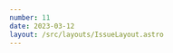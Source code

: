 ```yaml
---
number: 11
date: 2023-03-12
layout: /src/layouts/IssueLayout.astro
---
```



<Title title={`Issue ${frontmatter.number}`} date={frontmatter.date} />

<NewsletterSponsorSlot title="Put your mobile releases on autopilot." url="https://get.runway.team/get-started?utm_campaign%3DiOS%20CI%20Newsletter%26utm_medium%3Dweb%26utm_source%3DiOS%20CI%20Newsletter%20Issue%2011%26utm_content%3Dmar_12_23" description="No more cat-herding, spreadsheets, or steady drip of manual busywork. Runway helps your team level up your release coordination and automation, from kickoff to release to rollout." image="/assets/sponsors/runway-alt.png" />

Hey everyone! 👋 Welcome to the **eleventh** issue of the iOS CI Newsletter. I hope you’ve all had a fantastic couple of weeks!

I have been pretty busy over the past couple of weeks working on my talk for [NYSwifty in April](https://nyswifty.com?utm_campaign%3DiOS%20CI%20Newsletter%26utm_medium%3Dweb%26utm_source%3DiOS%20CI%20Newsletter%20Issue%2011%26utm_content%3Dmar_12_23), where I will speak about Xcode Cloud. I will not only be covering the basics, but I will also show you how to tackle complex use cases and how to expand Xcode Cloud's functionalities with the use of webhooks and server-side Swift applications.

Worry not if you can't make the talk though, as I will be posting a number of articles in the run-up to the conference on my [blog](https://www.polpiella.dev?utm_campaign%3DiOS%20CI%20Newsletter%26utm_medium%3Dweb%26utm_source%3DiOS%20CI%20Newsletter%20Issue%2011%26utm_content%3Dmar_12_23), so make sure you keep an eye on it if you want to learn more about Xcode Cloud 👀.

## [🔀 Managing multiple versions of Xcode using Fastlane](https://www.polpiella.dev/managing-xcode-installs-using-fastlane?utm_campaign%3DiOS%20CI%20Newsletter%26utm_medium%3Dweb%26utm_source%3DiOS%20CI%20Newsletter%20Issue%2011%26utm_content%3Dmar_12_23)

I have recently written a CI/CD related article on my [blog](https://www.polpiella.dev?utm_campaign%3DiOS%20CI%20Newsletter%26utm_medium%3Dweb%26utm_source%3DiOS%20CI%20Newsletter%20Issue%2011%26utm_content%3Dmar_12_23) and thought I would share it in this week's newsletter. As of the [release of Fastlane 2.211.0](https://github.com/fastlane/fastlane/releases/tag/2.211.0?utm_campaign%3DiOS%20CI%20Newsletter%26utm_medium%3Dweb%26utm_source%3DiOS%20CI%20Newsletter%20Issue%2011%26utm_content%3Dmar_12_23) and an awesome contribution by [Roger Oba](https://twitter.com/rogerluan_?utm_campaign%3DiOS%20CI%20Newsletter%26utm_medium%3Dweb%26utm_source%3DiOS%20CI%20Newsletter%20Issue%2011%26utm_content%3Dmar_12_23), one of the tool's core contributors, there have been some changes to the way you select a specific Xcode version on CI using Fastlane.

Worry not though, I go through all the changes and what the currently available options are in my article 🎉

## [⚡️ 12-core GitHub-hosted macOS runners](https://github.blog/2023-03-01-github-actions-introducing-faster-github-hosted-x64-macos-runners?utm_campaign%3DiOS%20CI%20Newsletter%26utm_medium%3Dweb%26utm_source%3DiOS%20CI%20Newsletter%20Issue%2011%26utm_content%3Dmar_12_23)

Earlier this month, [GitHub](https://twitter.com/github) announced the introduction of new Intel-based 12-core macOS runners. This is a massive step up from their current macOS runners, which only have 3 cores available.

Unfortunately, the public beta is only available for enterprises and organisations on the team or enterprise plan at the moment. If you meet these requirements and you try the feature, let me know how you find it!

## [🚨 An important update to the Xcodes CLI](https://twitter.com/xcodesapp/status/1631839127195856901)

In the last issue of the newsletter, I mentioned that Fastlane fixed a bug where Apple ID sign-in in App Store Connect could result in an account being locked out 😱.

The [Xcodes CLI](https://twitter.com/xcodesapp) was also impacted by this issue as it needs to authenticate with App Store Connect to download Xcode versions. Similarily to what Fastlane did, the team has taken action and released a new version that prevents this issue from happening. **If you use [Xcodes](https://twitter.com/xcodesapp) regularly, make sure you update to [version 1.3.0](https://github.com/RobotsAndPencils/xcodes/releases/tag/1.3.0) of the CLI**.

## [☁️ Manny's Xcode Cloud setup](https://actuallyzach.com/blog/xcodeCloudWorkflow?utm_campaign%3DiOS%20CI%20Newsletter%26utm_medium%3Dweb%26utm_source%3DiOS%20CI%20Newsletter%20Issue%2011%26utm_content%3Dmar_12_23)

This article by [Zachary](https://twitter.com/LinemanZachary) is a great read if you want to learn how a real-world application uses Xcode Cloud.

The article goes through what the setup of [Zachary](http://twitter.com/LinemanZachary)'s app [Manny, a delightful Mastodon client](https://testflight.apple.com/join/V7z4RsXx), looks like and what workflows Xcode Cloud runs to ensure the app is swiftly and safely delivered to all its users.

## [🚀 How to build custom Fastlane actions](https://www.runway.team/blog/how-to-build-custom-fastlane-action-and-plugin?utm_campaign%3DiOS%20CI%20Newsletter%26utm_medium%3Dweb%26utm_source%3DiOS%20CI%20Newsletter%20Issue%2011%26utm_content%3Dmar_12_23)

Building a Fastlane action can seem daunting at first if you've never built one before, but I can guarantee you it's very simple and can be very powerful if you want to reuse your Fastlane code across multiple projects.

[Jared](https://twitter.com/jsorge) goes through how to build a custom Fastlane action in great detail on [Runway's blog](https://www.runway.team/blog?utm_campaign%3DiOS%20CI%20Newsletter%26utm_medium%3Dweb%26utm_source%3DiOS%20CI%20Newsletter%20Issue%2011%26utm_content%3Dmar_12_23). 👏

## [💬 Stack Overflow CI/CD collective](https://stackoverflow.com/collectives/ci-cd?utm_campaign%3DiOS%20CI%20Newsletter%26utm_medium%3Dweb%26utm_source%3DiOS%20CI%20Newsletter%20Issue%2011%26utm_content%3Dmar_12_23)

This week I discovered when I was looking at an Xcode Cloud post in [Stack Overflow](https://twitter.com/StackOverflow) that there is a CI/CD collective in the platform. ❤️

I have just joined it and am not too sure what being part of it yet means, but if you know more about it and how to make good use of it, make sure you reach out to me on Twitter or Mastodon. 😊
